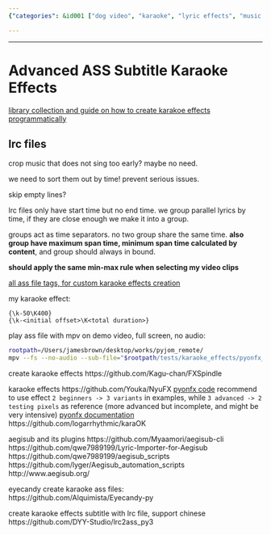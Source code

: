 ```yaml
---
{"categories": &id001 ["dog video", "karaoke", "lyric effects", "music video", "pets video", "project", "pyjom", "subtitle", "video effects", "video generator", "video with bgm"], "category": "Karaoke", "date": "2023-12-22 23:52:59", "description": "Explore the possibilities of custom karaoke effects in Advanced Substation Alpha (ASS) subtitle files, specifically focusing on LRC tags and time-based grouping. This resource provides a comprehensive understanding of tags used for creating various effects and showcases practical examples to enhance your project's visual appeal.", "tags": *id001, "title": "Advanced ASS subtitle Karaoke Effects"}

---
```


------

# Advanced ASS Subtitle Karaoke Effects

[library collection and guide on how to create karakoe effects programmatically](https://github.com/arch1t3cht/Aegisub-Scripts/blob/c3cb38ccdea000c708c3abbd2912da2134e61e23/doc/templaters.md)

## lrc files

crop music that does not sing too early? maybe no need.

we need to sort them out by time! prevent serious issues.

skip empty lines?

lrc files only have start time but no end time.
we group parallel lyrics by time, if they are close enough we make it into a group.

groups act as time separators. no two group share the same time. **also group have maximum span time, minimum span time calculated by content**, and group should always in bound.

**should apply the same min-max rule when selecting my video clips**

[all ass file tags, for custom karaoke effects creation](https://web.archive.org/web/20200722050630/http://docs.aegisub.org/3.2/ASS_Tags/)

my karaoke effect:
```
{\k-50\K400}
{\k-<initial offset>\K<total duration>}
```

play ass file with mpv on demo video, full screen, no audio:
```bash
rootpath=/Users/jamesbrown/desktop/works/pyjom_remote/
mpv --fs --no-audio --sub-file="$rootpath/tests/karaoke_effects/pyonfx_test/examples/2 - Beginner/Output.ass" "$rootpath/samples/video/karaoke_effects_source.mp4"
```

create karaoke effects
https://github.com/Kagu-chan/FXSpindle

karaoke effects
https://github.com/Youka/NyuFX
[pyonfx code](https://github.com/CoffeeStraw/PyonFX)
recommend to use effect `2 beginners -> 3 variants` in examples, while `3 advanced -> 2 testing pixels` as reference (more advanced but incomplete, and might be very intensive)
[pyonfx documentation](https://pyonfx.readthedocs.io/en/latest/quick%20start.html#starting-out)
https://github.com/logarrhythmic/karaOK

aegisub and its plugins
https://github.com/Myaamori/aegisub-cli
https://github.com/qwe7989199/Lyric-Importer-for-Aegisub
https://github.com/qwe7989199/aegisub_scripts
https://github.com/lyger/Aegisub_automation_scripts
http://www.aegisub.org/

eyecandy create karaoke ass files:
https://github.com/Alquimista/Eyecandy-py

create karaoke effects subtitle with lrc file, support chinese
https://github.com/DYY-Studio/lrc2ass_py3

